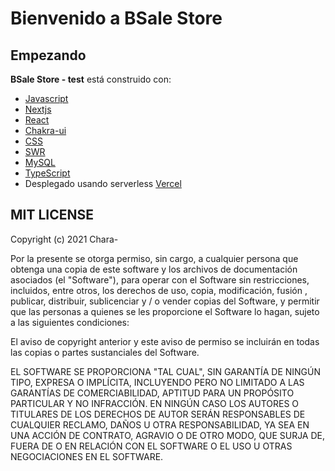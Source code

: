 # Bienvenido a BSale Store

## Empezando

**BSale Store - test** está construido con:

- [Javascript](https://developer.mozilla.org/es/docs/Web/JavaScript)
- [Nextjs](https://nextjs.org/)
- [React](https://reactjs.org/)
- [Chakra-ui](https://chakra-ui.com/)
- [CSS](https://developer.mozilla.org/es/docs/Web/CSS)
- [SWR](https://swr.vercel.app/)
- [MySQL](https://www.mysql.com/)
- [TypeScript](https://www.typescriptlang.org/)
- Desplegado usando serverless [Vercel](https://vercel.com/)

## MIT LICENSE

Copyright (c) 2021 Chara-

Por la presente se otorga permiso, sin cargo, a cualquier persona que obtenga una copia de este software y los archivos de documentación asociados (el "Software"), para operar con el Software sin restricciones, incluidos, entre otros, los derechos de uso, copia, modificación, fusión , publicar, distribuir, sublicenciar y / o vender copias del Software, y permitir que las personas a quienes se les proporcione el Software lo hagan, sujeto a las siguientes condiciones:

El aviso de copyright anterior y este aviso de permiso se incluirán en todas las copias o partes sustanciales del Software.

EL SOFTWARE SE PROPORCIONA "TAL CUAL", SIN GARANTÍA DE NINGÚN TIPO, EXPRESA O IMPLÍCITA, INCLUYENDO PERO NO LIMITADO A LAS GARANTÍAS DE COMERCIABILIDAD, APTITUD PARA UN PROPÓSITO PARTICULAR Y NO INFRACCIÓN. EN NINGÚN CASO LOS AUTORES O TITULARES DE LOS DERECHOS DE AUTOR SERÁN RESPONSABLES DE CUALQUIER RECLAMO, DAÑOS U OTRA RESPONSABILIDAD, YA SEA EN UNA ACCIÓN DE CONTRATO, AGRAVIO O DE OTRO MODO, QUE SURJA DE, FUERA DE O EN RELACIÓN CON EL SOFTWARE O EL USO U OTRAS NEGOCIACIONES EN EL SOFTWARE.
